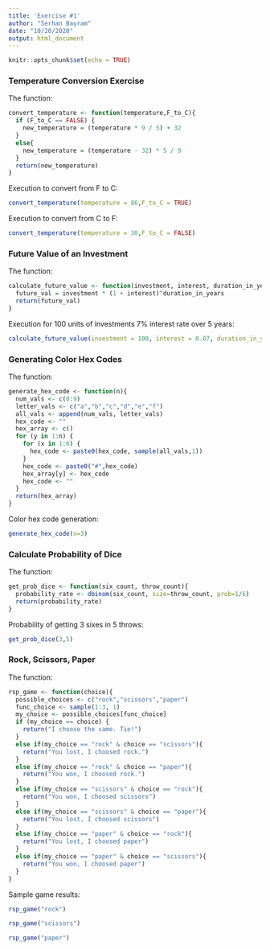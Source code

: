 ```yaml
---
title: 'Exercise #1'
author: "Serhan Bayram"
date: "10/20/2020"
output: html_document
---
```


```r
knitr::opts_chunk$set(echo = TRUE)
```

### Temperature Conversion Exercise

The function:

```r
convert_temperature <- function(temperature,F_to_C){
  if (F_to_C == FALSE) {
    new_temperature = (temperature * 9 / 5) + 32
  }
  else{
    new_temperature = (temperature - 32) * 5 / 9
  }
  return(new_temperature)
}
```

Execution to convert from F to C:

```r
convert_temperature(temperature = 86,F_to_C = TRUE)
```

Execution to convert from C to F:

```r
convert_temperature(temperature = 30,F_to_C = FALSE)
```

### Future Value of an Investment

The function:

```r
calculate_future_value <- function(investment, interest, duration_in_years){
  future_val = investment * (1 + interest)^duration_in_years
  return(future_val)
}
```

Execution for 100 units of investments 7% interest rate over 5 years:

```r
calculate_future_value(investment = 100, interest = 0.07, duration_in_years = 5)
```

### Generating Color Hex Codes

The function:

```r
generate_hex_code <- function(n){
  num_vals <- c(0:9)
  letter_vals <- c("a","b","c","d","e","f")
  all_vals <- append(num_vals, letter_vals)
  hex_code <- ""
  hex_array <- c()
  for (y in 1:n) {
    for (x in 1:6) {
      hex_code <- paste0(hex_code, sample(all_vals,1))
    }
    hex_code <- paste0("#",hex_code)
    hex_array[y] <- hex_code
    hex_code <- ""
  }
  return(hex_array)
}
```

Color hex code generation:

```r
generate_hex_code(n=3)
```

### Calculate Probability of Dice

The function:

```r
get_prob_dice <- function(six_count, throw_count){
  probability_rate <- dbinom(six_count, size=throw_count, prob=1/6) 
  return(probability_rate)
}
```

Probability of getting 3 sixes in 5 throws:

```r
get_prob_dice(3,5)
```

### Rock, Scissors, Paper

The function:

```r
rsp_game <- function(choice){
  possible_choices <- c("rock","scissors","paper")
  func_choice <- sample(1:3, 1)
  my_choice <- possible_choices[func_choice]
  if (my_choice == choice) {
    return("I choose the same. Tie!")
  }
  else if(my_choice == "rock" & choice == "scissors"){
    return("You lost, I choosed rock.")
  } 
  else if(my_choice == "rock" & choice == "paper"){
    return("You won, I choosed rock.")
  } 
  else if(my_choice == "scissors" & choice == "rock"){
    return("You won, I choosed scissors")
  } 
  else if(my_choice == "scissors" & choice == "paper"){
    return("You lost, I choosed scissors")
  } 
  else if(my_choice == "paper" & choice == "rock"){
    return("You lost, I choosed paper")
  } 
  else if(my_choice == "paper" & choice == "scissors"){
    return("You won, I choosed paper")
  } 
}
```

Sample game results:

```r
rsp_game("rock")
```

```r
rsp_game("scissors")
```

```r
rsp_game("paper")
```

